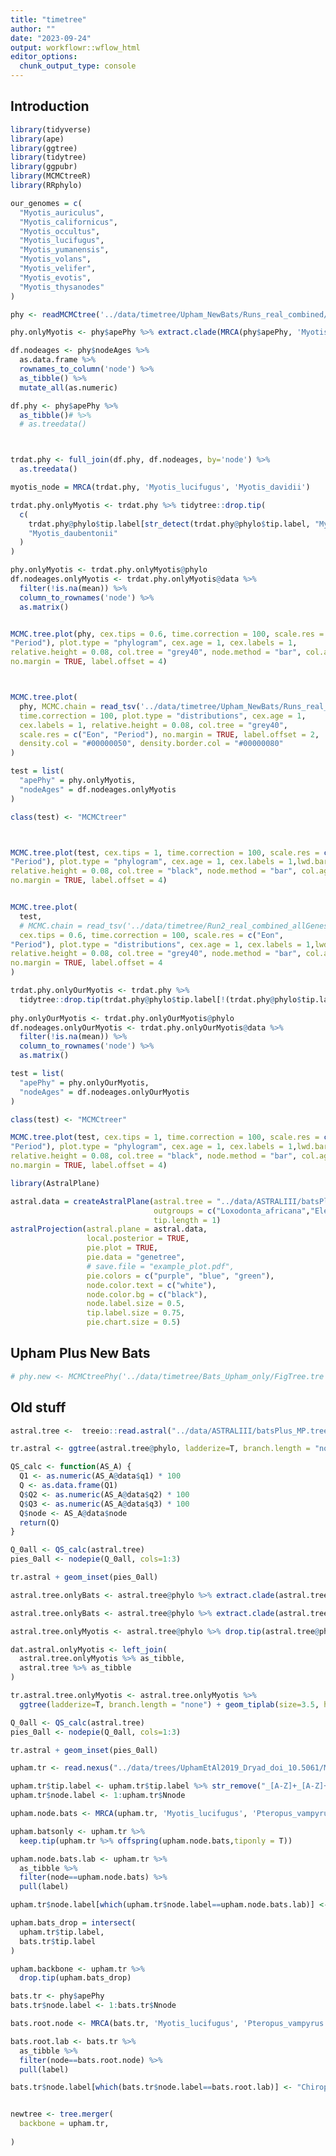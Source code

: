 ```yaml
---
title: "timetree"
author: ""
date: "2023-09-24"
output: workflowr::wflow_html
editor_options:
  chunk_output_type: console
---
```


## Introduction

```r
library(tidyverse)
library(ape)
library(ggtree)
library(tidytree)
library(ggpubr)
library(MCMCtreeR)
library(RRphylo)

our_genomes = c(
  "Myotis_auriculus",
  "Myotis_californicus",
  "Myotis_occultus",
  "Myotis_lucifugus",
  "Myotis_yumanensis",
  "Myotis_volans",
  "Myotis_velifer",
  "Myotis_evotis",
  "Myotis_thysanodes"
)
```

```r
phy <- readMCMCtree('../data/timetree/Upham_NewBats/Runs_real_combined/FigTree.tre')

phy.onlyMyotis <- phy$apePhy %>% extract.clade(MRCA(phy$apePhy, 'Myotis_lucifugus', 'Myotis_davidii')) %>% drop.tip("Myotis_daubentonii")

df.nodeages <- phy$nodeAges %>% 
  as.data.frame %>% 
  rownames_to_column('node') %>% 
  as_tibble() %>% 
  mutate_all(as.numeric)

df.phy <- phy$apePhy %>% 
  as_tibble()# %>% 
  # as.treedata()



trdat.phy <- full_join(df.phy, df.nodeages, by='node') %>% 
  as.treedata()

myotis_node = MRCA(trdat.phy, 'Myotis_lucifugus', 'Myotis_davidii')

trdat.phy.onlyMyotis <- trdat.phy %>% tidytree::drop.tip(
  c(
    trdat.phy@phylo$tip.label[str_detect(trdat.phy@phylo$tip.label, "Myotis", negate=T)],
    "Myotis_daubentonii"
  )
)

phy.onlyMyotis <- trdat.phy.onlyMyotis@phylo
df.nodeages.onlyMyotis <- trdat.phy.onlyMyotis@data %>% 
  filter(!is.na(mean)) %>% 
  column_to_rownames('node') %>% 
  as.matrix()


MCMC.tree.plot(phy, cex.tips = 0.6, time.correction = 100, scale.res = c("Eon",
"Period"), plot.type = "phylogram", cex.age = 1, cex.labels = 1,
relative.height = 0.08, col.tree = "grey40", node.method = "bar", col.age = "navy",
no.margin = TRUE, label.offset = 4)



MCMC.tree.plot(
  phy, MCMC.chain = read_tsv('../data/timetree/Upham_NewBats/Runs_real_combined/Runs_real_combined.mcmc'), cex.tips = 0.2,
  time.correction = 100, plot.type = "distributions", cex.age = 1,
  cex.labels = 1, relative.height = 0.08, col.tree = "grey40",
  scale.res = c("Eon", "Period"), no.margin = TRUE, label.offset = 2,
  density.col = "#00000050", density.border.col = "#00000080"
)

test = list(
  "apePhy" = phy.onlyMyotis,
  "nodeAges" = df.nodeages.onlyMyotis
)

class(test) <- "MCMCtreer"



MCMC.tree.plot(test, cex.tips = 1, time.correction = 100, scale.res = c("Eon",
"Period"), plot.type = "phylogram", cex.age = 1, cex.labels = 1,lwd.bar = 2,
relative.height = 0.08, col.tree = "black", node.method = "bar", col.age = "navy",
no.margin = TRUE, label.offset = 4)


MCMC.tree.plot(
  test,
  # MCMC.chain = read_tsv('../data/timetree/Run2_real_combined_allGenesAllSpecies/Run2_real_combined124.mcmc'), 
  cex.tips = 0.6, time.correction = 100, scale.res = c("Eon",
"Period"), plot.type = "distributions", cex.age = 1, cex.labels = 1,lwd.bar = 2,
relative.height = 0.08, col.tree = "grey40", node.method = "bar", col.age = "navy",
no.margin = TRUE, label.offset = 4
)

```

```r
trdat.phy.onlyOurMyotis <- trdat.phy %>% 
  tidytree::drop.tip(trdat.phy@phylo$tip.label[!(trdat.phy@phylo$tip.label %in% c(our_genomes, "Myotis_brandtii", "Myotis_myotis"))])
  
phy.onlyOurMyotis <- trdat.phy.onlyOurMyotis@phylo
df.nodeages.onlyOurMyotis <- trdat.phy.onlyOurMyotis@data %>% 
  filter(!is.na(mean)) %>% 
  column_to_rownames('node') %>% 
  as.matrix()

test = list(
  "apePhy" = phy.onlyOurMyotis,
  "nodeAges" = df.nodeages.onlyOurMyotis
)

class(test) <- "MCMCtreer"

MCMC.tree.plot(test, cex.tips = 1, time.correction = 100, scale.res = c("Eon",
"Period"), plot.type = "phylogram", cex.age = 1, cex.labels = 1,lwd.bar = 2,
relative.height = 0.08, col.tree = "black", node.method = "bar", col.age = "navy",
no.margin = TRUE, label.offset = 4)
```


```r
library(AstralPlane)

astral.data = createAstralPlane(astral.tree = "../data/ASTRALIII/batsPlus_MP.trees",
                                outgroups = c("Loxodonta_africana","Elephas_maximus", "Heterohyrax_brucei","Procavia_capensis", "Dugong_dugon","Trichechus_manatus_latirostris"),
                                tip.length = 1)
astralProjection(astral.plane = astral.data,
                 local.posterior = TRUE,
                 pie.plot = TRUE,
                 pie.data = "genetree",
                 # save.file = "example_plot.pdf",
                 pie.colors = c("purple", "blue", "green"),
                 node.color.text = c("white"),
                 node.color.bg = c("black"),
                 node.label.size = 0.5,
                 tip.label.size = 0.75,
                 pie.chart.size = 0.5)
```

## Upham Plus New Bats

```r
# phy.new <- MCMCtreePhy('../data/timetree/Bats_Upham_only/FigTree.tre')
```


## Old stuff

```r
astral.tree <-  treeio::read.astral("../data/ASTRALIII/batsPlus_MP.trees")

tr.astral <- ggtree(astral.tree@phylo, ladderize=T, branch.length = "none") + geom_tiplab(size=3.5, hjust= -0.05) + xlim_tree(70) + ggtitle("All genes")

QS_calc <- function(AS_A) {
  Q1 <- as.numeric(AS_A@data$q1) * 100
  Q <- as.data.frame(Q1)
  Q$Q2 <- as.numeric(AS_A@data$q2) * 100
  Q$Q3 <- as.numeric(AS_A@data$q3) * 100
  Q$node <- AS_A@data$node
  return(Q)
}

Q_0all <- QS_calc(astral.tree)
pies_0all <- nodepie(Q_0all, cols=1:3) 

tr.astral + geom_inset(pies_0all)

```

```r
astral.tree.onlyBats <- astral.tree@phylo %>% extract.clade(astral.tree %>% MRCA('Myotis_lucifugus', 'Pteropus_vampyrus'))

astral.tree.onlyBats <- astral.tree@phylo %>% extract.clade(astral.tree %>% MRCA('Myotis_lucifugus', 'Pteropus_vampyrus'))

astral.tree.onlyMyotis <- astral.tree@phylo %>% drop.tip(astral.tree@phylo$tip.label[str_detect(astral.tree@phylo$tip.label, "Myotis", negate=T)])

dat.astral.onlyMyotis <- left_join(
  astral.tree.onlyMyotis %>% as_tibble,
  astral.tree %>% as_tibble
)

tr.astral.tree.onlyMyotis <- astral.tree.onlyMyotis %>% 
  ggtree(ladderize=T, branch.length = "none") + geom_tiplab(size=3.5, hjust= -0.05) + scale_size_continuous(range = c(0.1, 12)) + xlim(c(0,15))

Q_0all <- QS_calc(astral.tree)
pies_0all <- nodepie(Q_0all, cols=1:3) 

tr.astral + geom_inset(pies_0all)
```


```r
upham.tr <- read.nexus("../data/trees/UphamEtAl2019_Dryad_doi_10.5061/MamPhy_fullPosterior_BDvr_DNAonly_4098sp_topoFree_NDexp_MCC_v2_target.tre")

upham.tr$tip.label <- upham.tr$tip.label %>% str_remove("_[A-Z]+_[A-Z]+$")
upham.tr$node.label <- 1:upham.tr$Nnode

upham.node.bats <- MRCA(upham.tr, 'Myotis_lucifugus', 'Pteropus_vampyrus')

upham.batsonly <- upham.tr %>% 
  keep.tip(upham.tr %>% offspring(upham.node.bats,tiponly = T))

upham.node.bats.lab <- upham.tr %>% 
  as_tibble %>% 
  filter(node==upham.node.bats) %>% 
  pull(label)

upham.tr$node.label[which(upham.tr$node.label==upham.node.bats.lab)] <- "Chiroptera"

upham.bats_drop = intersect(
  upham.tr$tip.label,
  bats.tr$tip.label
)

upham.backbone <- upham.tr %>% 
  drop.tip(upham.bats_drop)

bats.tr <- phy$apePhy
bats.tr$node.label <- 1:bats.tr$Nnode

bats.root.node <- MRCA(bats.tr, 'Myotis_lucifugus', 'Pteropus_vampyrus')

bats.root.lab <- bats.tr %>% 
  as_tibble %>% 
  filter(node==bats.root.node) %>% 
  pull(label)

bats.tr$node.label[which(bats.tr$node.label==bats.root.lab)] <- "Chiroptera"


newtree <- tree.merger(
  backbone = upham.tr,
  
)
```

